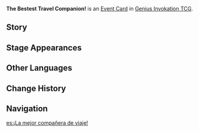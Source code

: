 {{Genius Invokation TCG Infobox
|id        = 332001
|image     = The Bestest Travel Companion! Event Card.png
|type      = Event Card
|effect    = Convert the Elemental Dice spent to '''Omni Element''' ×2.
|unaligned = 2
|source1   = [[Genius Invokation TCG Starter Deck]]
|source2   = [[TCG Player's Manual]] Reward
|features  = Paimon;Lumine;Aether
}}
'''The Bestest Travel Companion!''' is an [[Event Card]] in [[Genius Invokation TCG]].

==Story==
{{Description|"You might be only one of countless stars, but you're Paimon's whole world!"|title=The Bestest Travel Companion!}}

==Stage Appearances==
{{Genius Invokation TCG Stage Appearances}}

==Other Languages==
{{Other Languages
|en      = The Bestest Travel Companion!
|zhs     = 最好的伙伴！
|zhs_rm  = Zuìhǎo de Huǒbàn!
|zht     = 最好的夥伴！
|zht_rm  = Zuìhǎo de Huǒbàn!
|zh_tl   = The Best Companion!
|ja      = 最高の仲間！
|ja_rm   = Saikou no Nakama!
|ja_tl   = The Best Companion!
|ko      = 최고의 파트너!
|ko_rm   = Choego-ui Pateuneo!
|ko_tl   = The Bestest Partner!
|es      = ¡La mejor compañera de viaje!
|es_tl   = The Best Travel Companion!
|fr      = La meilleure des amies !
|fr_tl   = The Bestest of Friends!
|ru      = Самый лучший компаньон!
|ru_tl   = The Best Companion!
|th      = The Bestest Travel Companion!
|vi      = Đồng Đội Tốt Nhất!
|vi_tl   = The Best Companion!
|de      = Allerbeste Reisegefährtin!
|de_tl   = Bettermost Travel Companion!
|id      = The Bestest Travel Companion!
|pt      = A Melhor Companheira!
|pt_tl   = The Best Companion!
|tr      = En İyi Seyahat Arkadaşı!
|tr_tl   = The Best Travel Companion!
|it      = La miglior compagna di viaggio!
|it_tl   = The Bestest Travel Companion!
}}

==Change History==
{{Change History|3.3}}

==Navigation==
{{Genius Invokation TCG Navbox|Event Card}}

[[es:¡La mejor compañera de viaje!]]